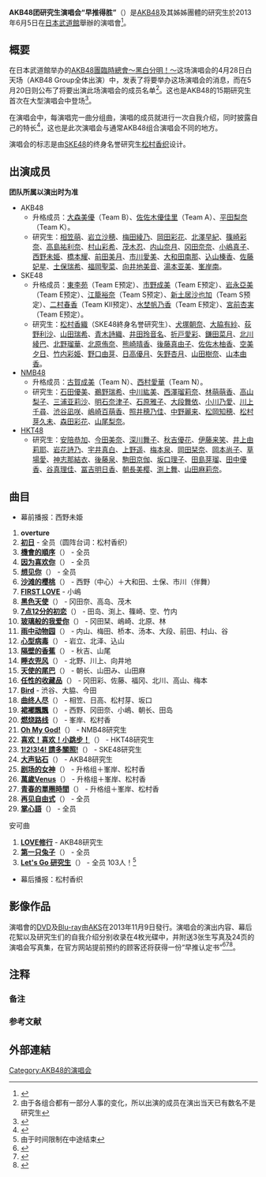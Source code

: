 {{noteTA
|1=zh-tw:48集團;zh-cn:48团;
}}
{{音樂會
| concert_name = AKB48团研究生演唱会“早推得胜”
| imagename = AKB48团研究生演唱会.jpg
| caption = 
| artist = [[AKB48|AKB48]]
| producer = 
| venue = [[東京|東京]][[日本武道馆|日本武道馆]]
| countries = 日本 
| type =  
| album = 
| dates =  2013年6月5日
| start_date = 
| end_date = 
| running_time = 约3小时
| number_of_legs = 
| number_of_shows = 
| last_tour = '''[[AKB48團臨時總會～黑白分明！～|AKB48團臨時總會～黑白分明！～]]'''<br>（2013年）
| this_tour = '''AKB48团研究生演唱会“早推得胜”'''<br>（2013年）
| next_tour = '''[[AKB48超级嘉年华_〜_日产体育场_好小！才不小！_〜|AKB48超级嘉年华 〜 日产体育场 好小！才不小！ 〜]]'''<br>（2013年）
}}
'''AKB48团研究生演唱会“早推得胜”'''（{{lang-ja|'''AKB48グループ研究生 武道館公演「推しメン早い者勝ち」 '''}}）是[[AKB48|AKB48]]及其姊姊團體的研究生於2013年6月5日在[[日本武道館|日本武道館]]舉辦的演唱會<ref>{{cite web |url=http://natalie.mu/music/news/92198 |language=ja |script-title=ja:AKB48グループ研究生103名、武道館公演で熱烈アピール |publisher=[[娜塔莉_(網站)|natalie]] |date=2013-06-06 |accessdate=2013-06-07 |archive-date=2013-06-09 |archive-url=https://web.archive.org/web/20130609030529/http://natalie.mu/music/news/92198 |dead-url=no }}</ref>。

== 概要 ==
在日本武道館举办的[[AKB48團臨時總會～黑白分明！～|AKB48團臨時總會～黑白分明！～]]这场演唱会的4月28日白天场（AKB48 Group全体出演）中，发表了将要举办这场演唱会的消息，而在5月20日则公布了将要出演此场演唱会的成员名单<ref group="注">由于各组合都有一部分人事的变化，所以出演的成员在演出当天已有数名不是研究生</ref>。这也是AKB48的15期研究生首次在大型演唱会中登场<ref>{{cite web |url=http://ameblo.jp/akihabara48/entry-11534134084.html |language=ja |script-title=ja:「AKB48グループ研究生コンサート『推しメン早い者勝ち』」出演メンバーのご案内 |publisher=AKB48 官方博客 |date=2013-05-20 |accessdate=2013-06-05 |archive-date=2013-09-05 |archive-url=https://web.archive.org/web/20130905194303/http://ameblo.jp/akihabara48/entry-11534134084.html |dead-url=no }}</ref>。

在演唱会中，每演唱完一曲分组曲，演唱的成员就进行一次自我介绍，同时披露自己的特长<ref>{{cite web |url=http://www.oricon.co.jp/news/music/2025290/full/ |language=ja |script-title=ja:AKBグループ研究生だけで武道館満員！　総勢103人で1万1000人魅了 |publisher=[[oricon|oricon]] |date=2013-06-05 |accessdate=2013-06-05 |archive-date=2013-06-08 |archive-url=https://web.archive.org/web/20130608092149/http://www.oricon.co.jp/news/music/2025290/full |dead-url=no }}</ref>，这也是此次演唱会与通常AKB48组合演唱会不同的地方。

演唱会的标志是由[[SKE48|SKE48]]的终身名誉研究生[[松村香织|松村香织]]设计。
== 出演成员 ==
'''团队所属以演出时为准'''
* AKB48 
** 升格成员：[[大森美優|大森美優]]（Team B）、[[佐佐木優佳里|佐佐木優佳里]]（Team A）、[[平田梨奈|平田梨奈]]（Team K）。
** 研究生：[[相笠萌|相笠萌]]、[[岩立沙穂|岩立沙穂]]、[[梅田綾乃|梅田綾乃]]、[[岡田彩花|岡田彩花]]、[[北澤早紀|北澤早紀]]、[[篠崎彩奈|篠崎彩奈]]、[[高島祐利奈|高島祐利奈]]、[[村山彩希|村山彩希]]、[[茂木忍|茂木忍]]、[[内山奈月|内山奈月]]、[[冈田奈奈_(AKB48)|冈田奈奈]]、[[小嶋真子|小嶋真子]]、[[西野未姫|西野未姫]]、[[橋本耀|橋本耀]]、[[前田美月|前田美月]]、[[市川愛美|市川愛美]]、[[大和田南那|大和田南那]]、[[込山榛香|込山榛香]]、[[佐藤妃星|佐藤妃星]]、[[土保瑞希|土保瑞希]]、[[福岡聖菜|福岡聖菜]]、[[向井地美音|向井地美音]]、[[湯本亚美|湯本亚美]]、[[峯岸南|峯岸南]]。
* SKE48 
** 升格成员：[[東李苑|東李苑]]（Team E预定）、[[市野成美|市野成美]]（Team E预定）、[[岩永亞美|岩永亞美]]（Team E预定）、[[江籠裕奈|江籠裕奈]]（Team S预定）、[[新土居沙也加|新土居沙也加]]（Team S预定）、[[二村春香|二村春香]]（Team KII预定）、[[水埜帆乃香|水埜帆乃香]]（Team E预定）、[[宮前杏実|宮前杏実]]（Team E预定）。
** 研究生：[[松村香織|松村香織]]（SKE48終身名誉研究生）、[[犬塚朝奈|犬塚朝奈]]、[[大脇有紗|大脇有紗]]、[[荻野利沙|荻野利沙]]、[[山田瑞希|山田瑞希]]、[[青木詩織|青木詩織]]、[[井田玲音名|井田玲音名]]、[[折戸愛彩|折戸愛彩]]、[[鎌田菜月|鎌田菜月]]、[[北川綾巴|北川綾巴]]、[[北野瑠華|北野瑠華]]、[[北原侑奈|北原侑奈]]、[[熊崎晴香|熊崎晴香]]、[[後藤真由子|後藤真由子]]、[[佐佐木柚香|佐佐木柚香]]、[[空美夕日|空美夕日]]、[[竹内彩姫|竹内彩姫]]、[[野口由芽|野口由芽]]、[[日高優月|日高優月]]、[[矢野杏月|矢野杏月]]、[[山田樹奈|山田樹奈]]、[[山本由香|山本由香]]。
* [[NMB48|NMB48]]
** 升格成员：[[古賀成美|古賀成美]]（Team N）、[[西村愛華|西村愛華]]（Team N）。
** 研究生：[[石田優美|石田優美]]、[[鵜野瑞希|鵜野瑞希]]、[[中川紘美|中川紘美]]、[[西澤瑠莉奈|西澤瑠莉奈]]、[[林萌萌香|林萌萌香]]、[[高山梨子|高山梨子]]、[[三浦亚莉沙|三浦亚莉沙]]、[[明石奈津子|明石奈津子]]、[[石原雅子|石原雅子]]、[[大段舞依|大段舞依]]、[[小川乃愛|小川乃愛]]、[[川上千尋|川上千尋]]、[[渋谷凪咲|渋谷凪咲]]、[[嶋崎百萌香|嶋崎百萌香]]、[[照井穂乃佳|照井穂乃佳]]、[[中野麗来|中野麗来]]、[[松岡知穂|松岡知穂]]、[[松村芽久未|松村芽久未]]、[[森田彩花|森田彩花]]、[[山尾梨奈|山尾梨奈]]。
* [[HKT48|HKT48]] 
** 研究生：[[安陪恭加|安陪恭加]]、[[今田美奈|今田美奈]]、[[深川舞子|深川舞子]]、[[秋吉優花|秋吉優花]]、[[伊藤来笑|伊藤来笑]]、[[井上由莉耶|井上由莉耶]]、[[岩花詩乃|岩花詩乃]]、[[宇井真白|宇井真白]]、[[上野遥|上野遥]]、[[梅本泉|梅本泉]]、[[岡田栞奈|岡田栞奈]]、[[岡本尚子|岡本尚子]]、[[草場愛|草場愛]]、[[神志那結衣|神志那結衣]]、[[後藤泉|後藤泉]]、[[駒田京伽|駒田京伽]]、[[坂口理子_(HKT48)|坂口理子]]、[[田島芽瑠|田島芽瑠]]、[[田中優香|田中優香]]、[[谷真理佳|谷真理佳]]、[[冨吉明日香|冨吉明日香]]、[[朝長美樱|朝長美樱]]、[[渕上舞（歌手）|渕上舞]]、[[山田麻莉奈|山田麻莉奈]]。

== 曲目 ==
*幕前播报：西野未姫 
#'''overture'''
#'''[[TeamB_3rd_Stage“睡衣兜风”|初日]]''' - 全员（圆阵台词：松村香织） 
#'''[[機會的順序|機會的順序]]'''（{{lang|ja|チャンスの順番}}） - 全员
#'''[[RIVER_(AKB48单曲)|因为喜欢你]]'''（{{lang|ja|君のことが好きだから}}） - 全员
#'''[[想见你_(AKB48单曲)|想见你]]'''（{{lang|ja|会いたかった}}） - 全员  
#'''[[Team_A_2nd_Stage“想见你”|沙滩的樱桃]]'''（{{lang|ja|渚のCHERRY}}） - 西野（中心）＋大和田、土保、市川（伴舞） 
#'''[[惊喜之泪！|FIRST LOVE]]''' - 小嶋 
#'''[[Team_A_5th_Stage“恋爱禁止条例”|黑色天使]]'''（{{lang|ja|黒い天使}}） - 冈田奈、高岛、茂木 
#'''[[TeamA_4th_Stage“正在恋爱中”|7点12分的初恋]]'''（{{lang|ja|7时12分の初恋}}） - 田岛、渕上、篠崎、空、竹内
#'''[[Team_A_2nd_Stage“想见你”|玻璃般的我爱你]]'''（{{lang|ja|ガラスのI LOVE YOU}}） - 冈田栞、嶋崎、北原、林
#'''[[Team_K_2nd_Stage“青春女孩”|雨中动物园]]'''（{{lang|ja|雨の动物园}}） - 内山、梅田、桥本、汤本、大段、前田、村山、谷
#'''[[Team_A_5th_Stage“恋爱禁止条例”|心型病毒]]'''（{{lang|ja|ハート型ウイルス}}） - 岩立、北泽、込山
#'''[[向日葵组_2nd_Stage“不要让梦想死去”|隔壁的香蕉]]'''（{{lang|ja|となりのバナナ}}） - 秋吉、山尾
#'''[[TeamB_3rd_Stage“睡衣兜风”|睡衣兜风]]'''（{{lang|ja|パジャマドライブ}}） - 北野、川上、向井地
#'''[[TeamB_3rd_Stage“睡衣兜风”|天使的尾巴]]'''（{{lang|ja|天使のしっぽ}}） - 朝长、山田み、山田麻
#'''[[就是在這裡|任性的收藏品]]'''（{{lang|ja|わがままコレクション}}） - 冈田彩、佐藤、福冈、北川、高山、梅本
#'''[[Team_A_3rd_Stage“为了谁”|Bird]]''' - 渋谷、大脇、今田
#'''[[Team_K_5th_Stage“引体后空翻”|曲终人尽]]'''（{{lang|ja|エンドロール}}） - 相笠、日高、松村芽、坂口
#'''[[裙襬飄飄|裙襬飄飄]]'''（{{lang|ja|スカート、ひらり}}） - 西野、冈田奈、小嶋、朝长、田岛
#'''[[Team_A_6th_Stage“目击者”|燃烧路线]]'''（{{lang|ja|炎上路線}}） - 峯岸、松村香
#'''[[Oh_My_God!|Oh My God!]]'''（{{lang|ja|オーマイガー!}}） - NMB48研究生
#'''[[喜欢！喜欢！小跳步！|喜欢！喜欢！小跳步！]]'''（{{lang|ja|スキ！スキ！スキップ！}}） - HKT48研究生
#'''[[1!2!3!4!_請多關照!|1!2!3!4! 請多關照!]]'''（{{lang|ja|1!2!3!4!ヨロシク}}） - SKE48研究生
#'''[[大声钻石|大声钻石]]'''（{{lang|ja|大声ダイヤモンド}}） - AKB48研究生
#'''[[Team_B_5th_Stage“剧场的女神”|剧场的女神]]'''（{{lang|ja|シアターの女神}}） - 升格组＋峯岸、松村香
#'''[[萬歲Venus|萬歲Venus]]'''（{{lang|ja|バンザイVenus}}） - 升格组＋峯岸、松村香
#'''[[絕滅黑髮少女|青春的單圈時間]]'''（{{lang|ja|青春のラップタイム}}） - 升格组＋峯岸、松村香
#'''[[再见自由式|再见自由式]]'''（{{lang|ja|さよならクロール}}） - 全员
#'''[[掌心語|掌心語]]'''（{{lang|ja|掌が語ること}}） - 全员
;安可曲
#'''[[再见自由式|LOVE修行]]''' - AKB48研究生 
#'''[[1830m|第一只兔子]]'''（{{lang|ja|ファーストラビット}}） - 全员
#'''[[TeamB_3rd_Stage“睡衣兜风”#AKB48_研究生公演“睡衣兜风”|Let's Go 研究生]]'''（{{lang|ja|レッツゴー研究生}}） - 全员 103人！<ref group="注">由于时间限制在中途结束</ref>  

*幕后播报：松村香织

== 影像作品 ==
{{Infobox album
| name       = AKB48团研究生演唱会“早推得胜”
| cover      = 
| artist     = [[AKB48|AKB48]]
| released   = 2013年11月9日
| type       = 現場
| recorded   = 2013年<br/>{{JPN}}
| genre      = [[J-POP|J-POP]]
| length     = 
| label      = [[AKS|AKS]]
| producer   = [[秋元康|秋元康]]
| chart_position = 
| certification = 
| prev_title = [[AKB48超级嘉年华_〜_日产体育场_好小！才不小！_〜|AKB48超级嘉年华 〜 日产体育场 好小！才不小！ 〜]]
| prev_year  = 2013
| next_title = [[AKB48_2013盛夏的巨蛋巡回〜还有许多_不得不做的事情〜|AKB48 2013盛夏的巨蛋巡回〜还有许多 不得不做的事情〜]]
| next_year  = 2013
}}

演唱會的[[DVD|DVD]]及[[Blu-ray|Blu-ray]]由[[AKS|AKS]]在2013年11月9日發行。演唱会的演出内容、幕后花絮以及研究生们的自我介绍分别收录在4枚光碟中，并附送3张生写真及24页的演唱会写真集，在官方网站提前预约的顾客还将获得一份“早推认定书”<ref>{{cite web|url=http://ameblo.jp/akihabara48/entry-11607414055.html|script-title=ja:「ＡＫＢ４８グループ研究生コンサート」DVD＆Blu-ray先行予約受付開始！！|language=ja|publisher=AKB48 Official Blog|date=2013-09-09|accessdate=2014-04-03|archive-date=2014-04-07|archive-url=https://web.archive.org/web/20140407113225/http://ameblo.jp/akihabara48/entry-11607414055.html|dead-url=no}}</ref><ref>{{cite web |url=http://ameblo.jp/akihabara48/entry-11677301980.html |script-title=ja:「ＡＫＢ４８グループ研究生コンサート」DVD＆Blu-ray発売！！ |language=ja |publisher=AKB48 Official Blog |date=2013-11-09 |accessdate=2014-04-03 |archive-date=2013-11-09 |archive-url=https://web.archive.org/web/20131109112210/http://ameblo.jp/akihabara48/entry-11677301980.html |dead-url=no }}</ref><ref>{{Cite web |url=http://akb48-dvdcatalog.com/kenkyusei_budoukan2013/ |title=DVD介紹頁面 |accessdate=2014-04-03 |archive-date=2014-05-17 |archive-url=https://web.archive.org/web/20140517032608/http://akb48-dvdcatalog.com/kenkyusei_budoukan2013/ |dead-url=yes }}</ref>。

== 注释 ==
=== 备注 ===
{{Reflist|group=注}}
=== 参考文献 ===
{{reflist}}

== 外部連結 ==

{{SKE48}}
{{NMB48}}
{{HKT48}}
{{AKB48的演唱会}}
{{DEFAULTSORT:AKB48团研究生演唱会“早推得胜”}}

[[Category:AKB48的演唱会|Category:AKB48的演唱会]]